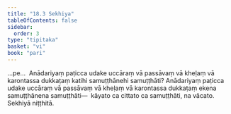 ```yaml
---
title: "18.3 Sekhiya"
tableOfContents: false
sidebar:
  order: 3
type: "tipitaka"
basket: "vi"
book: "pari"
---
```



<DynamicBreadcrumb />

<Division number="472" book="pari" e="ch" v="5" p="362">

<Paragraph number="2220" book="pari">
…pe…  Anādariyaṃ paṭicca udake uccāraṃ vā passāvaṃ vā kheḷaṃ vā karontassa dukkaṭaṃ katihi samuṭṭhānehi samuṭṭhāti? Anādariyaṃ paṭicca udake uccāraṃ vā passāvaṃ vā kheḷaṃ vā karontassa dukkaṭaṃ ekena samuṭṭhānena samuṭṭhāti—  kāyato ca cittato ca samuṭṭhāti, na vācato.

</Paragraph>
</Division>

<Paragraph number="2221" type="center" book="pari">
Sekhiyā niṭṭhitā.
</Paragraph>